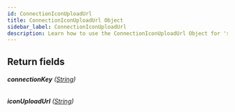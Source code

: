 ```yaml
---
id: ConnectionIconUploadUrl
title: ConnectionIconUploadUrl Object
sidebar_label: ConnectionIconUploadUrl
description: Learn how to use the ConnectionIconUploadUrl Object for 's API.
---
```


## Return fields

###### <b>connectionKey</b> ([String](api/schema/scalar/String.mdx))

###### <b>iconUploadUrl</b> ([String](api/schema/scalar/String.mdx))
